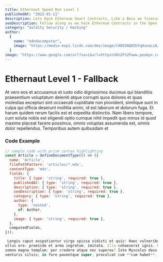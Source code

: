 ```yaml
---
title: Ethernaut Speed Run Level 1
publishedAt: "2022-01-11"
description: Lets Hack Ethereum Smart Contracts, Like a Boss we finesse the code and break it down to win the level in no time.
seoDescription: Follow along as we hack Ethereum Contracts in the Open Zeppelin Game, Ethernaut
category: "Soldity Security / Hacking"
author:
  {
    name: "edndacomputer",
    image: "https://media-exp1.licdn.com/dms/image/C4E03AQHZUYqdunaLzA/profile-displayphoto-shrink_200_200/0/1655124268576?e=1661385600&v=beta&t=12k6HwUxtomaJ_fLEmI5rw0oihKSydkup2U7y5-o0qA",
  }
image: "https://www.google.com/url?sa=i&url=https%3A%2F%2Fwww.peakpx.com%2Fen%2Fhd-wallpaper-desktop-kijre&psig=AOvVaw04D1KwpSAbVa3HWbbDtJxy&ust=1673515493079000&source=images&cd=vfe&ved=0CA4QjRxqFwoTCOCIs5WZv_wCFQAAAAAdAAAAABAd"
---
```


# Ethernaut Level 1 - Fallback

At vero eos et accusamus et iusto odio dignissimos ducimus qui blanditiis praesentium voluptatum deleniti atque corrupti quos dolores et quas molestias excepturi sint occaecati cupiditate non provident, similique sunt in culpa qui officia deserunt mollitia animi, id est laborum et dolorum fuga. Et harum quidem rerum facilis est et expedita distinctio. Nam libero tempore, cum soluta nobis est eligendi optio cumque nihil impedit quo minus id quod maxime placeat facere possimus, omnis voluptas assumenda est, omnis dolor repellendus. Temporibus autem quibusdam et

### Code Example

```javascript
// sample code with prism syntax highlighting
const Article = defineDocumentType(() => ({
  name: 'Article',
  filePathPattern: 'articles/*.mdx',
  contentType: 'mdx',
  fields: {
    title: { type: 'string', required: true },
    publishedAt: { type: 'string', required: true },
    description: { type: 'string', required: true },
    seoDescription: { type: 'string', required: true },
    category: { type: 'string', required: true },
    author: {
      type: 'nested',
      of: Author,
    },
    image: { type: 'string', required: true },
  },
  computedFields,
}));

 Longis caput exspatiantur virgo spissa vidisti et quis! Haec vulneribus Echecli
ullus ore: praeside et arma ingratum, imitata. Illa cohaeserat ignis. Dumque
somno magna templum: per credere atque nec superos? Iste Myscelus deus propius
venturis silvis; in fore paventque super, proculcat cum **cum habet**.
```
